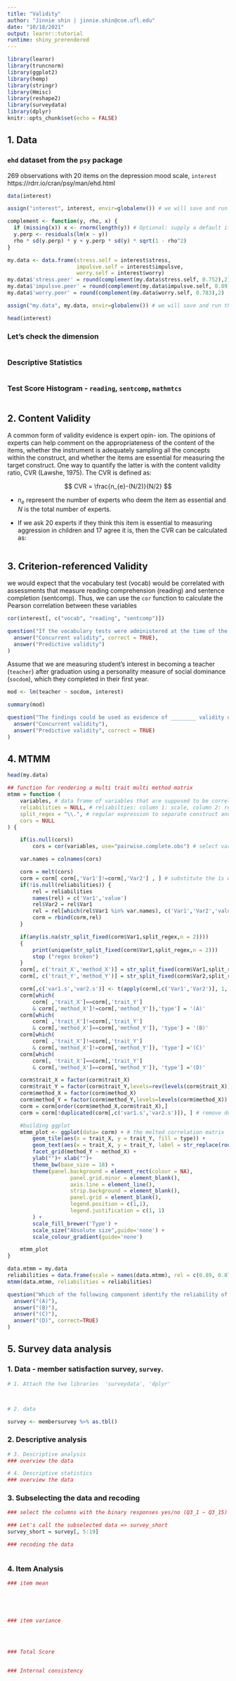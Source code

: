 ```yaml
---
title: "Validity"
author: "Jinnie shin | jinnie.shin@coe.ufl.edu"
date: "10/18/2021"
output: learnr::tutorial
runtime: shiny_prerendered
---
```


```r
library(learnr)
library(truncnorm)
library(ggplot2)
library(hemp)
library(stringr)
library(Hmisc)
library(reshape2)
library(surveydata)
library(dplyr)
knitr::opts_chunk$set(echo = FALSE)
```

## 1. Data
### `ehd` dataset from the `psy` package 
269 observations with 20 items on the depression mood scale, `interest` https://rdrr.io/cran/psy/man/ehd.html

```r
data(interest)

assign("interest", interest, envir=globalenv()) # we will save and run this dataset throughout this exercise. 

complement <- function(y, rho, x) {
  if (missing(x)) x <- rnorm(length(y)) # Optional: supply a default if `x` is not given
  y.perp <- residuals(lm(x ~ y))
  rho * sd(y.perp) * y + y.perp * sd(y) * sqrt(1 - rho^2)
}

my.data <- data.frame(stress.self = interest$stress,
                      impulsve.self = interest$impulsve, 
                      worry.self = interest$worry)
my.data$'stress.peer' = round(complement(my.data$stress.self, 0.752),2)
my.data$'impulsve.peer' = round(complement(my.data$impulsve.self, 0.89),2)
my.data$'worry.peer' = round(complement(my.data$worry.self, 0.783),2)

assign("my.data", my.data, envir=globalenv()) # we will save and run this dataset throughout this exercise. 
```

```r
head(interest)
```

### Let's check the dimension 
```r


```

### Descriptive Statistics 
```r


```

### Test Score Histogram - `reading`, `sentcomp`, `mathmtcs`

```r


```

## 2. Content Validity 

A common form of validity evidence is expert opin-
ion. The opinions of experts can help comment on the appropriateness of the content of the items, whether the instrument is adequately sampling all the concepts within the construct, and whether the items are essential for measuring the target construct. One way to quantify the latter is with the content validity ratio, CVR (Lawshe, 1975). The CVR is defined as:

$$ CVR = \frac{n_{e}-(N/2)}{N/2} $$ 

- $n_{e}$ represent the number of experts who deem the item as essential and $N$ is the total number of experts.

- If we ask 20 experts if they think this item is
essential to measuring aggression in children and 17 agree it is, then the CVR can be calculated as: 

```r


```

## 3. Criterion-referenced Validity 

we would expect that the vocabulary test (vocab) would be correlated with assessments that measure reading comprehension (reading) and sentence completion (sentcomp). Thus, we can use the `cor` function to calculate the Pearson correlation between these variables

```r
cor(interest[, c("vocab", "reading", "sentcomp")])

```

```r
question("If the vocabulary tests were administered at the time of the reading and sentence completion assessments, This is the evidence of",
  answer("Concurrent validity", correct = TRUE),
  answer("Predictive validity")
)
```

Assume that we are measuring student’s interest in becoming a teacher
(`teacher`) after graduation using a personality measure of social dominance (`socdom`), which they completed in their first year. 

```r
mod <- lm(teacher ~ socdom, interest)

summary(mod)
```

```r
question("The findings could be used as evidence of ________ validity of the social dominance assessment scores",
  answer("Concurrent validity"),
  answer("Predictive validity", correct = TRUE)
)
```

## 4. MTMM

```r
head(my.data)
```


```r
## function for rendering a multi trait multi method matrix
mtmm = function (
    variables, # data frame of variables that are supposed to be correlated
    reliabilities = NULL, # reliabilties: column 1: scale, column 2: rel. coefficient
    split_regex = "\\.", # regular expression to separate construct and method from the variable name. the first two matched groups are chosen
    cors = NULL
) {

    if(is.null(cors)) 
        cors = cor(variables, use="pairwise.complete.obs") # select variables

    var.names = colnames(cors)

    corm = melt(cors)
    corm = corm[ corm[,'Var1']!=corm[,'Var2'] , ] # substitute the 1s with the scale reliabilities here
    if(!is.null(reliabilities)) {
        rel = reliabilities
        names(rel) = c('Var1','value')
        rel$Var2 = rel$Var1
        rel = rel[which(rel$Var1 %in% var.names), c('Var1','Var2','value')]
        corm = rbind(corm,rel)
    }

    if(any(is.na(str_split_fixed(corm$Var1,split_regex,n = 2)))) 
	{
		print(unique(str_split_fixed(corm$Var1,split_regex,n = 2)))
		stop ("regex broken")
	}
	corm[, c('trait_X','method_X')] = str_split_fixed(corm$Var1,split_regex,n = 2)  # regex matching our column naming schema to extract trait and method
    corm[, c('trait_Y','method_Y')] = str_split_fixed(corm$Var2,split_regex,n = 2)

    corm[,c('var1.s','var2.s')] <- t(apply(corm[,c('Var1','Var2')], 1, sort)) # sort pairs to find dupes
    corm[which(
        corm[ ,'trait_X']==corm[,'trait_Y'] 
        & corm[,'method_X']!=corm[,'method_Y']),'type'] = '(A)'
    corm[which(
        corm[ ,'trait_X']!=corm[,'trait_Y'] 
        & corm[,'method_X']==corm[,'method_Y']), 'type'] = '(B)'
    corm[which(
        corm[ ,'trait_X']!=corm[,'trait_Y'] 
        & corm[,'method_X']!=corm[,'method_Y']), 'type'] ='(C)'
    corm[which( 
        corm[, 'trait_X']==corm[,'trait_Y'] 
        & corm[,'method_X']==corm[,'method_Y']), 'type'] ='(D)'

    corm$trait_X = factor(corm$trait_X)
    corm$trait_Y = factor(corm$trait_Y,levels=rev(levels(corm$trait_X)))
	corm$method_X = factor(corm$method_X)
	corm$method_Y = factor(corm$method_Y,levels=levels(corm$method_X))
    corm = corm[order(corm$method_X,corm$trait_X),]
    corm = corm[!duplicated(corm[,c('var1.s','var2.s')]), ] # remove dupe pairs

    #building ggplot
    mtmm_plot <- ggplot(data= corm) + # the melted correlation matrix
        geom_tile(aes(x = trait_X, y = trait_Y, fill = type)) + 
        geom_text(aes(x = trait_X, y = trait_Y, label = str_replace(round(value,2),"0\\.", ".") ,size=log(value^2))) + # the correlation text
        facet_grid(method_Y ~ method_X) + 
        ylab("")+ xlab("")+
        theme_bw(base_size = 18) + 
        theme(panel.background = element_rect(colour = NA), 
                    panel.grid.minor = element_blank(), 
                    axis.line = element_line(), 
                    strip.background = element_blank(),
                    panel.grid = element_blank(),
                    legend.position = c(1,1),
                    legend.justification = c(1, 1)
        ) + 
        scale_fill_brewer('Type') +
        scale_size("Absolute size",guide='none') +
        scale_colour_gradient(guide='none')

    mtmm_plot
}

data.mtmm = my.data
reliabilities = data.frame(scale = names(data.mtmm), rel = c(0.89, 0.87, 0.65, 0.97, 0.88, 0.79))
mtmm(data.mtmm, reliabilities = reliabilities)
```

```r
question("Which of the following component identify the reliability of the scales",
  answer("(A)"),
  answer("(B)"),
  answer("(C)"),
  answer("(D)", correct=TRUE)
)
```


## 5. Survey data analysis 

### 1. Data - member satisfaction survey, `survey`.

```r
# 1. Attach the two libraries  'surveydata', 'dplyr'



# 2. data 

survey <- membersurvey %>% as.tbl()
```

### 2. Descriptive analysis 

```r
# 3. Descriptive analysis 
### overview the data 


```

```r
# 4. Descriptive statistics 
### overview the data 


```

### 3. Subselecting the data and recoding 

```r
### select the columns with the binary responses yes/no (Q3_1 ~ Q3_15)

### Let's call the subselected data => survey_short
survey_short = survey[, 5:19]

### recoding the data 



```

### 4. Item Analysis 

```r
### item mean 





### item variance 




### Total Score 



```

```r
### Internal consistency 







```

